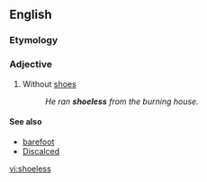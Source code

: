 ==English==

===Etymology===
{{suffix|shoe|less}}

===Adjective===
{{en-adj|-}}

# Without [[shoes]]
#: ''He ran '''shoeless''' from the burning house.''

==== See also ====
* [[barefoot]]
* [[Discalced]]

[[vi:shoeless]]